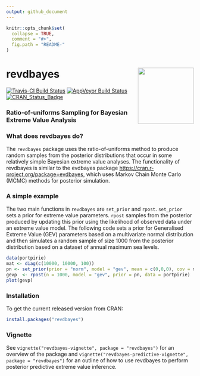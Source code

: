 ```yaml
---
output: github_document
---
```


<!-- README.md is generated from README.Rmd. Please edit that file -->

```r
knitr::opts_chunk$set(
  collapse = TRUE,
  comment = "#>",
  fig.path = "README-"
)
```

# revdbayes <img src="tools/revdbayes_logo.png" height = "150" align="right" />

[![Travis-CI Build Status](https://travis-ci.org/paulnorthrop/revdbayes.svg?branch=master)](https://travis-ci.org/paulnorthrop/revdbayes) 
[![AppVeyor Build Status](https://ci.appveyor.com/api/projects/status/github/paulnorthrop/revdbayes?branch=master&svg=true)](https://ci.appveyor.com/project/paulnorthrop/revdbayes)
[![CRAN_Status_Badge](https://www.r-pkg.org/badges/version/revdbayes)](https://cran.r-project.org/package=revdbayes)

### Ratio-of-uniforms Sampling for Bayesian Extreme Value Analysis

### What does revdbayes do?

The `revdbayes` package uses the ratio-of-uniforms method to produce random
samples from the posterior distributions that occur in some relatively simple 
Bayesian extreme value analyses.  The functionality of revdbayes is similar to 
the evdbayes package <https://cran.r-project.org/package=evdbayes>, which uses 
Markov Chain Monte Carlo (MCMC) methods for posterior simulation. 

### A simple example

The two main functions in `revdbayes` are `set_prior` and `rpost`.
`set_prior` sets a prior for extreme value parameters.
`rpost` samples from the posterior produced by updating this prior
using the likelihood of observed data under an extreme value model.
The following code sets a prior for Generalised Extreme Value (GEV)
parameters based on a multivariate normal distribution and then
simulates a random sample of size 1000 from the posterior distribution 
based on a dataset of annual maximum sea levels.

```r
data(portpirie)
mat <- diag(c(10000, 10000, 100))
pn <- set_prior(prior = "norm", model = "gev", mean = c(0,0,0), cov = mat)
gevp  <- rpost(n = 1000, model = "gev", prior = pn, data = portpirie)
plot(gevp)
```

### Installation

To get the current released version from CRAN:

```r
install.packages("revdbayes")
```

### Vignette

See `vignette("revdbayes-vignette", package = "revdbayes")` for an overview of the package and `vignette("revdbayes-predictive-vignette", package = "revdbayes")` for an outline of how to use revdbayes to perform posterior predictive extreme value inference.

